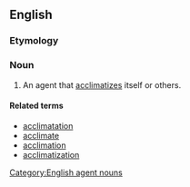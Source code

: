 ==English==

===Etymology===
{{suffix|acclimatize|er|id2=agent noun|lang=en}}

===Noun===
{{en-noun}}

# An agent that [[acclimatizes]] itself or others.

====Related terms====
* [[acclimatation]]
* [[acclimate]]
* [[acclimation]]
* [[acclimatization]]

[[Category:English agent nouns]]